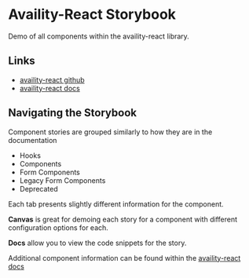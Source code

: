 <!-- index.stories.mdx -->


<Meta title="Home" />

# Availity-React Storybook

Demo of all components within the availity-react library.

## Links

+ [availity-react github](https://github.com/Availity/availity-react)
+ [availity-react docs](https://availity.github.io/availity-react)

## Navigating the Storybook

Component stories are grouped similarly to how they are in the documentation

+ Hooks
+ Components
+ Form Components
+ Legacy Form Components
+ Deprecated

Each tab presents slightly different information for the component.

**Canvas** is great for demoing each story for a component with different configuration options for each.

**Docs** allow you to view the code snippets for the story.

Additional component information can be found within the [availity-react docs](https://availity.github.io/availity-react)